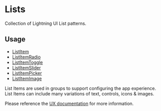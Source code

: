 # Lists

Collection of Lightning UI List patterns.

## Usage

* [ListItem](?path=/docs/patterns-listitem--basic)
* [ListItemRadio](?path=/docs/patterns-listitemradio--basic)
* [ListItemToggle](?path=/docs/patterns-listitemtoggle--basic)
* [ListItemSlider](?path=/docs/patterns-listitemslider--basic)
* [ListItemPicker](?path=/docs/patterns-listitempicker--basic)
* [ListItemImage](?path=/docs/patterns-listitemimage--basic)

List Items are used in groups to support configuring the app experience. List Items can include many variations of text, controls, icons & images.

Please reference the [UX documentation](https://etwiki.sys.comcast.net/display/XDSS/List+items) for more information.

